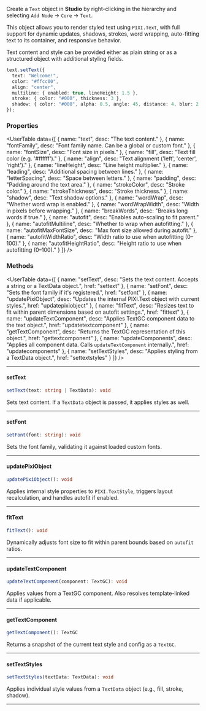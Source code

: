 
<SpecialHeader  
 title="Text"  
 extendsClass="PIXI.Text"  
 extendsClassLink="https://pixijs.download/release/docs/PIXI.Text.html"  
 implementsClass="StudioObject2D"  
 implementsClassLink="/studio-docs/2d/objects/studio-object-2d"  
 usesComponent="text component"  
 usesComponentLink="/studio-docs/2d/components/text-component"  
/>

Create a `Text` object in **Studio** by right-clicking in the hierarchy and selecting `Add Node` → `Core` → `Text`.

This object allows you to render styled text using `PIXI.Text`, with full support for dynamic updates, shadows, strokes, word wrapping, auto-fitting text to its container, and responsive behavior.

Text content and style can be provided either as plain string or as a structured object with additional styling fields.

```ts
text.setText({
  text: "Welcome!",
  color: "#ffcc00",
  align: "center",
  multiline: { enabled: true, lineHeight: 1.5 },
  stroke: { color: "#000", thickness: 3 },
  shadow: { color: "#000", alpha: 0.5, angle: 45, distance: 4, blur: 2 }
});
```


### Properties

<UserTable data={[
{ name: "text", desc: "The text content." },
{ name: "fontFamily", desc: "Font family name. Can be a global or custom font." },
{ name: "fontSize", desc: "Font size in pixels." },
{ name: "fill", desc: "Text fill color (e.g. '#ffffff')." },
{ name: "align", desc: "Text alignment ('left', 'center', 'right')." },
{ name: "lineHeight", desc: "Line height multiplier." },
{ name: "leading", desc: "Additional spacing between lines." },
{ name: "letterSpacing", desc: "Space between letters." },
{ name: "padding", desc: "Padding around the text area." },
{ name: "strokeColor", desc: "Stroke color." },
{ name: "strokeThickness", desc: "Stroke thickness." },
{ name: "shadow", desc: "Text shadow options." },
{ name: "wordWrap", desc: "Whether word wrap is enabled." },
{ name: "wordWrapWidth", desc: "Width in pixels before wrapping." },
{ name: "breakWords", desc: "Breaks long words if true." },
{ name: "autofit", desc: "Enables auto-scaling to fit parent." },
{ name: "autofitMultiline", desc: "Whether to wrap when autofitting." },
{ name: "autofitMaxFontSize", desc: "Max font size allowed during autofit." },
{ name: "autofitWidthRatio", desc: "Width ratio to use when autofitting (0–100)." },
{ name: "autofitHeightRatio", desc: "Height ratio to use when autofitting (0–100)." }
]} />

### Methods

<UserTable data={[
{ name: "setText", desc: "Sets the text content. Accepts a string or a TextData object.", href: "settext" },
{ name: "setFont", desc: "Sets the font family if it's registered.", href: "setfont" },
{ name: "updatePixiObject", desc: "Updates the internal PIXI.Text object with current styles.", href: "updatepixiobject" },
{ name: "fitText", desc: "Resizes text to fit within parent dimensions based on autofit settings.", href: "fittext" },
{ name: "updateTextComponent", desc: "Applies TextGC component data to the text object.", href: "updatetextcomponent" },
{ name: "getTextComponent", desc: "Returns the TextGC representation of this object.", href: "gettextcomponent" },
{ name: "updateComponents", desc: "Applies all component data. Calls `updateTextComponent` internally.", href: "updatecomponents" },
{ name: "setTextStyles", desc: "Applies styling from a TextData object.", href: "settextstyles" }
]} />

---

#### setText

```ts
setText(text: string | TextData): void
```

Sets text content. If a `TextData` object is passed, it applies styles as well.

---

#### setFont

```ts
setFont(font: string): void
```

Sets the font family, validating it against loaded custom fonts.

---

#### updatePixiObject

```ts
updatePixiObject(): void
```

Applies internal style properties to `PIXI.TextStyle`, triggers layout recalculation, and handles autofit if enabled.

---

#### fitText

```ts
fitText(): void
```

Dynamically adjusts font size to fit within parent bounds based on `autofit` ratios.

---

#### updateTextComponent

```ts
updateTextComponent(component: TextGC): void
```

Applies values from a TextGC component. Also resolves template-linked data if applicable.

---

#### getTextComponent

```ts
getTextComponent(): TextGC
```

Returns a snapshot of the current text style and config as a `TextGC`.

---

#### setTextStyles

```ts
setTextStyles(textData: TextData): void
```

Applies individual style values from a `TextData` object (e.g., fill, stroke, shadow).

---
